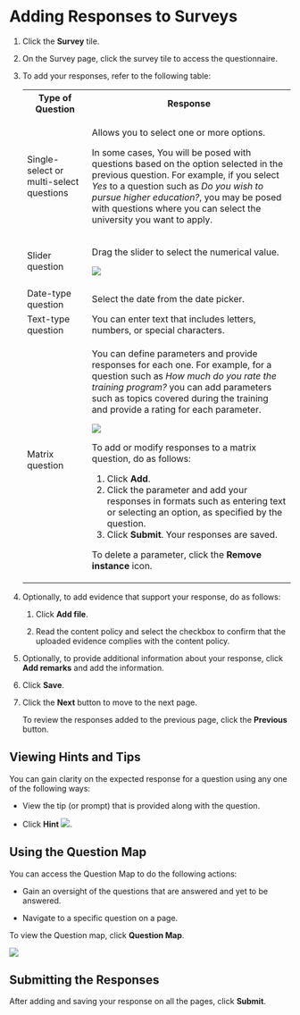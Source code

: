 
# Adding Responses to Surveys

1. Click the **Survey** tile.

2. On the Survey page, click the survey tile to access the questionnaire.

3. To add your responses, refer to the following table:

    <table>
    <tr>
        <th>Type of Question</th>
        <th>Response</th>
    </tr>
    <tr>
        <td>Single-select or multi-select questions</td>
        <td><p>Allows you to select one or more options.</p><p>In some cases, You will be posed with questions based on the option selected in the previous question. For example, if you select <i>Yes</i> to a question such as <i>Do you wish to pursue higher education?</i>, you may be posed with questions where you can select the university you want to apply.</p></td>
    </tr>
    <tr>
        <td>Slider question</td>
        <td><p>Drag the slider to select the numerical value.</p><p><img src={SliderQuestion} /></p></td>
    </tr>
    <tr>
        <td>Date-type question</td>
        <td>Select the date from the date picker.</td>
    </tr>
    <tr>
        <td>Text-type question</td>
        <td>You can enter text that includes letters, numbers, or special characters.</td>
    </tr>
    <tr>
        <td>Matrix question</td>
        <td><p>You can define parameters and provide responses for each one. For example, for a question such as <i>How much do you rate the training program?</i> you can add parameters such as topics covered during the training and provide a rating for each parameter.</p><p><img src={MatrixQuestion} /></p><p>To add or modify responses to a matrix question, do as follows:</p><ol><li>Click <b>Add</b>.</li><li>Click the parameter and add your responses in formats such as entering text or selecting an option, as specified by the question.</li><li>Click <b>Submit</b>. Your responses are saved.</li></ol><p>To delete a parameter, click the <b>Remove instance</b> icon.</p></td>
    </tr>
    </table>

4. Optionally, to add evidence that support your response, do as follows:

    1. Click **Add file**.

    2. Read the content policy and select the checkbox to confirm that the uploaded evidence complies with the content policy.

5. Optionally, to provide additional information about your response, click **Add remarks** and add the information.

6. Click **Save**.

7. Click the **Next** button to move to the next page.

    <Admonition type="tip">   
    To review the responses added to the previous page, click the <b>Previous</b> button.
    </Admonition>

## Viewing Hints and Tips

You can gain clarity on the expected response for a question using any one of the following ways:

* View the tip (or prompt) that is provided along with the question.

* Click **Hint** ![](media/hint.png).

## Using the Question Map

You can access the Question Map to do the following actions:

* Gain an oversight of the questions that are answered and yet to be answered.

* Navigate to a specific question on a page.

To view the Question map, click **Question Map**.

![](media/questionmap.png)

## Submitting the Responses

After adding and saving your response on all the pages, click **Submit**.